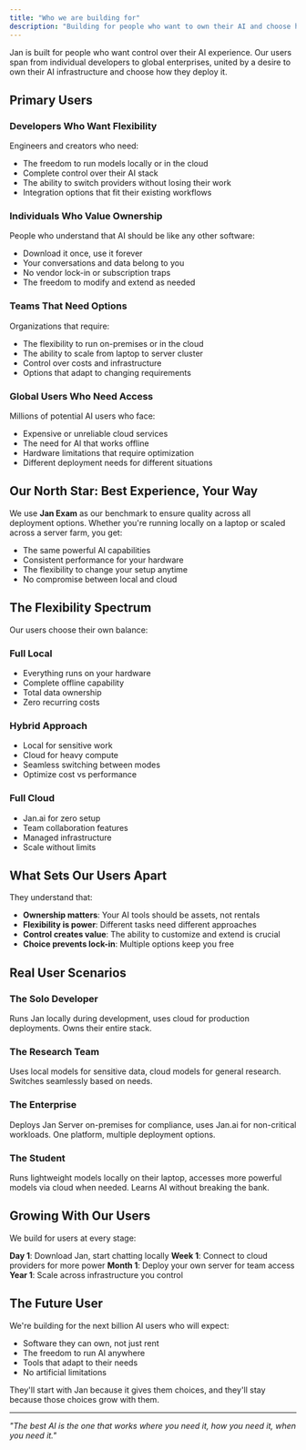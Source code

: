 ```yaml
---
title: "Who we are building for"
description: "Building for people who want to own their AI and choose how to run it"
---
```


Jan is built for people who want control over their AI experience. Our users span from individual developers to global enterprises, united by a desire to own their AI infrastructure and choose how they deploy it.

## Primary Users

### Developers Who Want Flexibility
Engineers and creators who need:
- The freedom to run models locally or in the cloud
- Complete control over their AI stack
- The ability to switch providers without losing their work
- Integration options that fit their existing workflows

### Individuals Who Value Ownership
People who understand that AI should be like any other software:
- Download it once, use it forever
- Your conversations and data belong to you
- No vendor lock-in or subscription traps
- The freedom to modify and extend as needed

### Teams That Need Options
Organizations that require:
- The flexibility to run on-premises or in the cloud
- The ability to scale from laptop to server cluster
- Control over costs and infrastructure
- Options that adapt to changing requirements

### Global Users Who Need Access
Millions of potential AI users who face:
- Expensive or unreliable cloud services
- The need for AI that works offline
- Hardware limitations that require optimization
- Different deployment needs for different situations

## Our North Star: Best Experience, Your Way

We use **Jan Exam** as our benchmark to ensure quality across all deployment options. Whether you're running locally on a laptop or scaled across a server farm, you get:

- The same powerful AI capabilities
- Consistent performance for your hardware
- The flexibility to change your setup anytime
- No compromise between local and cloud

## The Flexibility Spectrum

Our users choose their own balance:

### Full Local
- Everything runs on your hardware
- Complete offline capability
- Total data ownership
- Zero recurring costs

### Hybrid Approach
- Local for sensitive work
- Cloud for heavy compute
- Seamless switching between modes
- Optimize cost vs performance

### Full Cloud
- Jan.ai for zero setup
- Team collaboration features
- Managed infrastructure
- Scale without limits

## What Sets Our Users Apart

They understand that:
- **Ownership matters**: Your AI tools should be assets, not rentals
- **Flexibility is power**: Different tasks need different approaches
- **Control creates value**: The ability to customize and extend is crucial
- **Choice prevents lock-in**: Multiple options keep you free

## Real User Scenarios

### The Solo Developer
Runs Jan locally during development, uses cloud for production deployments. Owns their entire stack.

### The Research Team
Uses local models for sensitive data, cloud models for general research. Switches seamlessly based on needs.

### The Enterprise
Deploys Jan Server on-premises for compliance, uses Jan.ai for non-critical workloads. One platform, multiple deployment options.

### The Student
Runs lightweight models locally on their laptop, accesses more powerful models via cloud when needed. Learns AI without breaking the bank.

## Growing With Our Users

We build for users at every stage:

**Day 1**: Download Jan, start chatting locally
**Week 1**: Connect to cloud providers for more power
**Month 1**: Deploy your own server for team access
**Year 1**: Scale across infrastructure you control

## The Future User

We're building for the next billion AI users who will expect:
- Software they can own, not just rent
- The freedom to run AI anywhere
- Tools that adapt to their needs
- No artificial limitations

They'll start with Jan because it gives them choices, and they'll stay because those choices grow with them.

---

*"The best AI is the one that works where you need it, how you need it, when you need it."*
